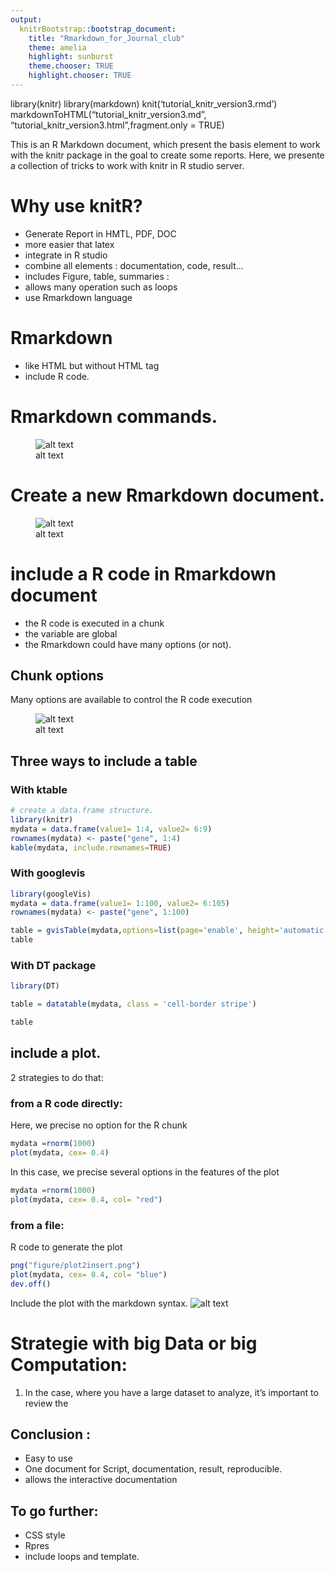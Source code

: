 ```yaml
---
output:
  knitrBootstrap::bootstrap_document:
    title: "Rmarkdown_for_Journal_club"
    theme: amelia
    highlight: sunburst
    theme.chooser: TRUE
    highlight.chooser: TRUE
---
```


library(knitr)
library(markdown)
knit('tutorial_knitr_version3.rmd')
markdownToHTML("tutorial_knitr_version3.md", "tutorial_knitr_version3.html",fragment.only = TRUE)


This is an R Markdown document, which present the basis element to work with the knitr package in the goal to create some reports.
Here, we presente a collection of tricks to work with knitr in R studio server.


# Why use knitR?

- Generate Report in HMTL, PDF, DOC
- more easier that latex
- integrate in R studio
- combine all elements : documentation, code, result...
- includes Figure, table, summaries :
- allows many operation such as loops
- use Rmarkdown language

# Rmarkdown 
- like HTML but without HTML tag
- include R code.


# Rmarkdown commands.


![alt text](figure/Rmarkdown_command.png)


# Create a new Rmarkdown document.


![alt text](figure/Rmarkdown_doc.png)

# include a R code in Rmarkdown document
- the R code is executed in a chunk
- the variable are global
- the Rmarkdown could have many options (or not).

## Chunk options
Many options are available to control the R code execution

![alt text](figure/chunk.svg)


## Three ways to include a table

### With ktable

```r
# create a data.frame structure.
library(knitr)
mydata = data.frame(value1= 1:4, value2= 6:9)
rownames(mydata) <- paste("gene", 1:4)
kable(mydata, include.rownames=TRUE)
```

### With googlevis
```r
library(googleVis)
mydata = data.frame(value1= 1:100, value2= 6:105)
rownames(mydata) <- paste("gene", 1:100)

table = gvisTable(mydata,options=list(page='enable', height='automatic', width='automatic'))
table
```

### With DT package 

```r
library(DT)

table = datatable(mydata, class = 'cell-border stripe')

table
```


## include a plot.

2 strategies to do that:

### from a R code directly:

Here, we precise no option for the R chunk

```r
mydata =rnorm(1000)
plot(mydata, cex= 0.4)
```

In this case, we precise several options in the features of the plot

```r
mydata =rnorm(1000)
plot(mydata, cex= 0.4, col= "red")
```


### from a file:

R code to generate the plot
```r
png("figure/plot2insert.png")
plot(mydata, cex= 0.4, col= "blue")
dev.off()
```

Include the plot with the markdown syntax.
![alt text](figure/plot2insert.png)


# Strategie with big Data or big Computation:

1. In the case, where you have a large dataset to analyze, it's important to review the 

## Conclusion : 
 - Easy to use
 - One document for Script, documentation, result, reproducible.
 - allows the interactive documentation 


## To go further:

 - CSS style
 - Rpres
 - include loops and template.








